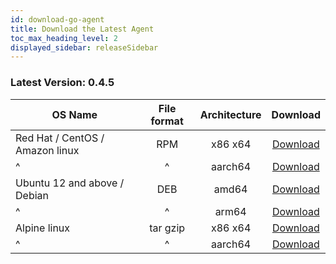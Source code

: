 ```yaml
---
id: download-go-agent
title: Download the Latest Agent
toc_max_heading_level: 2
displayed_sidebar: releaseSidebar
---
```


### Latest Version: 0.4.5


| OS Name                         | File format | Architecture |                                      Download                                      |
| ------------------------------- | :---------: | :----------: | :--------------------------------------------------------------------------------: |
| Red Hat / CentOS / Amazon linux |     RPM     |    x86 x64   |  [Download](https://repo.whatap.io/centos/6/x86_64/whatap-agent-0.4-5.x86_64.rpm)  |
| \^                              |      \^     |    aarch64   | [Download](https://repo.whatap.io/centos/7/aarch64/whatap-agent-0.4-5.aarch64.rpm) |
| Ubuntu 12 and above / Debian    |     DEB     |     amd64    |   [Download](https://repo.whatap.io/debian/unstable/whatap-agent_0.4.5_amd64.deb)  |
| \^                              |      \^     |     arm64    |   [Download](https://repo.whatap.io/debian/unstable/whatap-agent_0.4.5_arm64.deb)  |
| Alpine linux                    |   tar gzip  |    x86 x64   |     [Download](https://repo.whatap.io/alpine/x86_64/whatap-agent-0.4.5.tar.gz)     |
| \^                              |      \^     |    aarch64   |     [Download](https://repo.whatap.io/alpine/aarch64/whatap-agent-0.4.5.tar.gz)    |
